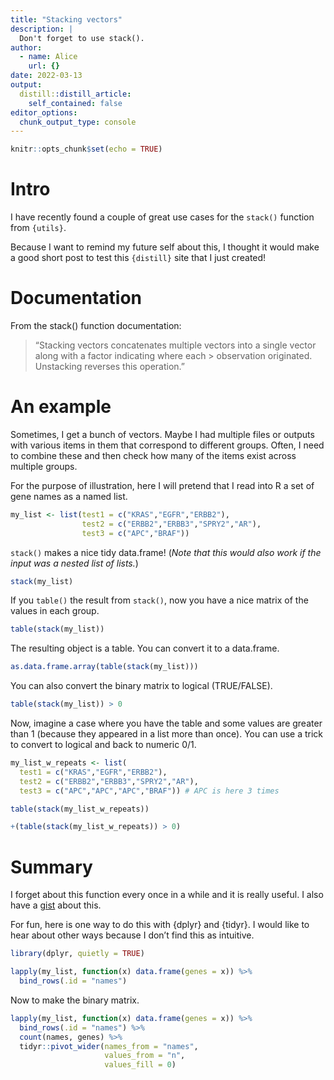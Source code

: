```yaml
---
title: "Stacking vectors"
description: |
  Don't forget to use stack().
author:
  - name: Alice
    url: {}
date: 2022-03-13
output:
  distill::distill_article:
    self_contained: false
editor_options: 
  chunk_output_type: console
---
```



```r
knitr::opts_chunk$set(echo = TRUE)
```

# Intro
I have recently found a couple of great use cases for the 
`stack()` function from `{utils}`.

Because I want to remind my future self about this, I thought it would make a good short post to test this `{distill}` site that I just created!

# Documentation

From the stack() function documentation:

> "Stacking vectors concatenates multiple vectors into a 
> single vector along with a factor indicating where each > observation originated. Unstacking reverses this 
> operation."

# An example

Sometimes, I get a bunch of vectors. Maybe I had multiple files or outputs with various items in them that correspond to different groups. Often, I need to combine these and then check how many of the items exist across multiple groups.

For the purpose of illustration, here I will pretend that I read into R a set of gene names as a named list.

```r
my_list <- list(test1 = c("KRAS","EGFR","ERBB2"),
                test2 = c("ERBB2","ERBB3","SPRY2","AR"),
                test3 = c("APC","BRAF"))
```

`stack()` makes a nice tidy data.frame! (*Note that this would also work if the input was a nested list of lists.*)

```r
stack(my_list)
```

If you `table()` the result from `stack()`, now you have a nice matrix of the values in each group.

```r
table(stack(my_list))
```

The resulting object is a table. You can convert it to a data.frame.

```r
as.data.frame.array(table(stack(my_list)))
```

You can also convert the binary matrix to logical (TRUE/FALSE).

```r
table(stack(my_list)) > 0
```

Now, imagine a case where you have the table and some values are greater than 1 (because they appeared in a list more than once). You can use a trick to convert to logical and back to numeric 0/1.

```r
my_list_w_repeats <- list(
  test1 = c("KRAS","EGFR","ERBB2"),
  test2 = c("ERBB2","ERBB3","SPRY2","AR"),
  test3 = c("APC","APC","APC","BRAF")) # APC is here 3 times

table(stack(my_list_w_repeats))

+(table(stack(my_list_w_repeats)) > 0)
```

# Summary
I forget about this function every once in a while and it is really useful. I also have a [gist](https://gist.github.com/awalsh17/211c9fde41b0d2411a1d5fb61fd78e40) about this.

For fun, here is one way to do this with {dplyr} and {tidyr}. I would like to hear about other ways because I don't find this as intuitive.

```r
library(dplyr, quietly = TRUE)

lapply(my_list, function(x) data.frame(genes = x)) %>% 
  bind_rows(.id = "names")
```

Now to make the binary matrix.

```r
lapply(my_list, function(x) data.frame(genes = x)) %>% 
  bind_rows(.id = "names") %>%
  count(names, genes) %>%
  tidyr::pivot_wider(names_from = "names",
                     values_from = "n",
                     values_fill = 0)
```

